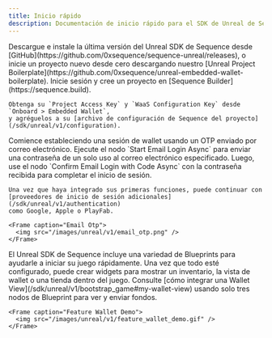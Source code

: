 ```yaml
---
title: Inicio rápido
description: Documentación de inicio rápido para el SDK de Unreal de Sequence.
---
```


<Steps>
  <Step title="Instale el SDK de Unreal">
    Descargue e instale la última versión del Unreal SDK de Sequence desde [GitHub](https://github.com/0xsequence/sequence-unreal/releases), o inicie un proyecto nuevo desde cero
    descargando nuestro [Unreal Project Boilerplate](https://github.com/0xsequence/unreal-embedded-wallet-boilerplate).
  </Step>

  <Step title="Configure el SDK">
    Inicie sesión y cree un proyecto en [Sequence Builder](https://sequence.build).

    Obtenga su `Project Access Key` y `WaaS Configuration Key` desde `Onboard > Embedded Wallet`,
    y agréguelos a su [archivo de configuración de Sequence del proyecto](/sdk/unreal/v1/configuration).
  </Step>

  <Step title="Integre inicio de sesión por correo electrónico">
    Comience estableciendo una sesión de wallet usando un OTP enviado por correo electrónico. Ejecute el nodo `Start Email Login Async` para enviar una contraseña de un solo uso al correo electrónico especificado. Luego, use el nodo `Confirm Email Login with Code Async` con la contraseña recibida para completar el inicio de sesión.

    Una vez que haya integrado sus primeras funciones, puede continuar con [proveedores de inicio de sesión adicionales](/sdk/unreal/v1/authentication)
    como Google, Apple o PlayFab.

    <Frame caption="Email Otp">
      <img src="/images/unreal/v1/email_otp.png" />
    </Frame>
  </Step>

  <Step title="Pruebe las funciones de Sequence">
    El Unreal SDK de Sequence incluye una variedad de Blueprints para ayudarle a iniciar su juego rápidamente.
    Una vez que todo esté configurado, puede crear widgets para mostrar un inventario, la vista de wallet o una tienda dentro del juego.
    Consulte [cómo integrar una Wallet View](/sdk/unreal/v1/bootstrap_game#my-wallet-view) usando solo tres nodos de Blueprint para ver y enviar fondos.

    <Frame caption="Feature Wallet Demo">
      <img src="/images/unreal/v1/feature_wallet_demo.gif" />
    </Frame>
  </Step>
</Steps>